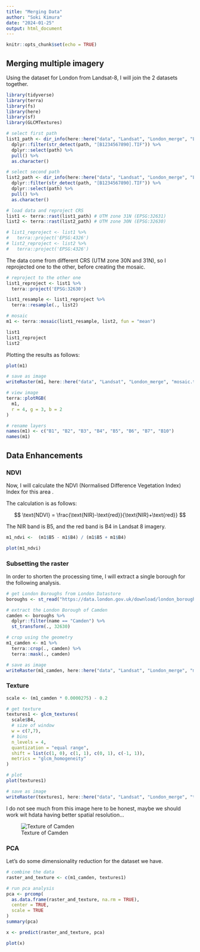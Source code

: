 ```yaml
---
title: "Merging Data"
author: "Soki Kimura"
date: "2024-01-25"
output: html_document
---
```


```r
knitr::opts_chunk$set(echo = TRUE)
```

## Merging multiple imagery

Using the dataset for London from Landsat-8, I will join the 2 datasets together.


```r

library(tidyverse)
library(terra)
library(fs)
library(here)
library(sf)
library(GLCMTextures)

```

```r
# select first path
list1_path <- dir_info(here::here("data", "Landsat", "London_merge", "LC08_L2SP_201024_20230915_20230925_02_T1")) %>%
  dplyr::filter(str_detect(path, "[B1234567890].TIF")) %>%
  dplyr::select(path) %>%
  pull() %>%
  as.character()

# select second path
list2_path <- dir_info(here::here("data", "Landsat", "London_merge", "LC08_L2SP_202024_20231125_20231129_02_T1")) %>%
  dplyr::filter(str_detect(path, "[B1234567890].TIF")) %>%
  dplyr::select(path) %>%
  pull() %>%
  as.character()

# load data and reproject CRS
list1 <- terra::rast(list1_path) # UTM zone 31N (EPSG:32631)
list2 <- terra::rast(list2_path) # UTM zone 30N (EPSG:32630)

# list1_reproject <- list1 %>%
#   terra::project('EPSG:4326') 
# list2_reproject <- list2 %>%
#   terra::project('EPSG:4326')
```


The data come from different CRS (UTM zone 30N and 31N), so I reprojected one to the other, before creating the mosaic.

```r

# reproject to the other one 
list1_reproject <- list1 %>%
  terra::project('EPSG:32630')

list1_resample <- list1_reproject %>%
  terra::resample(., list2)

# mosaic
m1 <- terra::mosaic(list1_resample, list2, fun = "mean")

list1
list1_reproject
list2

```

Plotting the results as follows:

```r
plot(m1)

# save as image
writeRaster(m1, here::here("data", "Landsat", "London_merge", "mosaic.tif"))

# view image
terra::plotRGB(
  m1,
  r = 4, g = 3, b = 2
)


```


```r
# rename layers
names(m1) <- c("B1", "B2", "B3", "B4", "B5", "B6", "B7", "B10")
names(m1)

```

## Data Enhancements

### NDVI

Now, I will calculate the NDVI (Normalised Difference Vegetation Index) Index for this area .

The calculation is as follows:

$$
\text{NDVI} = \frac{\text{NIR}-\text{red}}{\text{NIR}+\text{red}}
$$

The NIR band is B5, and the red band is B4 in Landsat 8 imagery.

```r

m1_ndvi <-  (m1$B5 - m1$B4) / (m1$B5 + m1$B4)

plot(m1_ndvi)

```

### Subsetting the raster

In order to shorten the processing time, I will extract a single borough for the following analysis.

```r

# get London Boroughs from London Datastore
boroughs <- st_read("https://data.london.gov.uk/download/london_boroughs/9502cdec-5df0-46e3-8aa1-2b5c5233a31f/London_Boroughs.gpkg")

# extract the London Borough of Camden
camden <- boroughs %>%
  dplyr::filter(name == "Camden") %>%
  st_transform(., 32630)

# crop using the geometry
m1_camden <- m1 %>%
  terra::crop(., camden) %>%
  terra::mask(., camden)

# save as image
writeRaster(m1_camden, here::here("data", "Landsat", "London_merge", "m1_camden.tif"))

```

### Texture

```r

scale <- (m1_camden * 0.0000275) - 0.2

# get texture
textures1 <- glcm_textures(
  scale$B4,
  # size of window
  w = c(7,7),
  # bins
  n_levels = 4,
  quantization = "equal range",
  shift = list(c(1, 0), c(1, 1), c(0, 1), c(-1, 1)),
  metrics = "glcm_homogeneity"
)

# plot
plot(textures1)

# save as image
writeRaster(textures1, here::here("data", "Landsat", "London_merge", "textures_camden.tif"))

```


I do not see much from this image here to be honest, maybe we should work wit hdata having better spatial resolution...

![Texture of Camden](data/Landsat/London_merge/textures_camden.tif)

### PCA

Let's do some dimensionality reduction for the dataset we have.

```r

# combine the data
raster_and_texture <- c(m1_camden, textures1)

# run pca analysis
pca <- prcomp(
  as.data.frame(raster_and_texture, na.rm = TRUE),
  center = TRUE,
  scale = TRUE
)
summary(pca)

x <- predict(raster_and_texture, pca)

plot(x)

```


